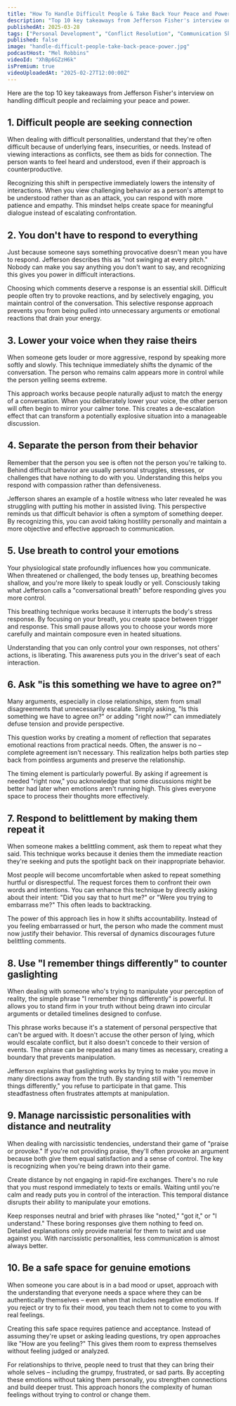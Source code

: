 ```yaml
---
title: "How To Handle Difficult People & Take Back Your Peace and Power"
description: "Top 10 key takeaways from Jefferson Fisher's interview on handling difficult people and reclaiming your peace and power."
publishedAt: 2025-03-28
tags: ["Personal Development", "Conflict Resolution", "Communication Skills"]
published: false
image: "handle-difficult-people-take-back-peace-power.jpg"
podcastHost: "Mel Robbins"
videoId: "XhBp6GZzH6k"
isPremium: true
videoUploadedAt: "2025-02-27T12:00:00Z"
---
```



<PodcastSummaryPageLayout frontmatter={frontmatter}>

Here are the top 10 key takeaways from Jefferson Fisher's interview on handling difficult people and reclaiming your peace and power.

## 1. Difficult people are seeking connection

When dealing with difficult personalities, understand that they're often difficult because of underlying fears, insecurities, or needs. Instead of viewing interactions as conflicts, see them as bids for connection. The person wants to feel heard and understood, even if their approach is counterproductive.

Recognizing this shift in perspective immediately lowers the intensity of interactions. When you view challenging behavior as a person's attempt to be understood rather than as an attack, you can respond with more patience and empathy. This mindset helps create space for meaningful dialogue instead of escalating confrontation.

## 2. You don't have to respond to everything

Just because someone says something provocative doesn't mean you have to respond. Jefferson describes this as "not swinging at every pitch." Nobody can make you say anything you don't want to say, and recognizing this gives you power in difficult interactions.

Choosing which comments deserve a response is an essential skill. Difficult people often try to provoke reactions, and by selectively engaging, you maintain control of the conversation. This selective response approach prevents you from being pulled into unnecessary arguments or emotional reactions that drain your energy.

## 3. Lower your voice when they raise theirs

When someone gets louder or more aggressive, respond by speaking more softly and slowly. This technique immediately shifts the dynamic of the conversation. The person who remains calm appears more in control while the person yelling seems extreme.

This approach works because people naturally adjust to match the energy of a conversation. When you deliberately lower your voice, the other person will often begin to mirror your calmer tone. This creates a de-escalation effect that can transform a potentially explosive situation into a manageable discussion.

## 4. Separate the person from their behavior

Remember that the person you see is often not the person you're talking to. Behind difficult behavior are usually personal struggles, stresses, or challenges that have nothing to do with you. Understanding this helps you respond with compassion rather than defensiveness.

Jefferson shares an example of a hostile witness who later revealed he was struggling with putting his mother in assisted living. This perspective reminds us that difficult behavior is often a symptom of something deeper. By recognizing this, you can avoid taking hostility personally and maintain a more objective and effective approach to communication.

## 5. Use breath to control your emotions

Your physiological state profoundly influences how you communicate. When threatened or challenged, the body tenses up, breathing becomes shallow, and you're more likely to speak loudly or yell. Consciously taking what Jefferson calls a "conversational breath" before responding gives you more control.

This breathing technique works because it interrupts the body's stress response. By focusing on your breath, you create space between trigger and response. This small pause allows you to choose your words more carefully and maintain composure even in heated situations.

Understanding that you can only control your own responses, not others' actions, is liberating. This awareness puts you in the driver's seat of each interaction.

## 6. Ask "is this something we have to agree on?"

Many arguments, especially in close relationships, stem from small disagreements that unnecessarily escalate. Simply asking, "Is this something we have to agree on?" or adding "right now?" can immediately defuse tension and provide perspective.

This question works by creating a moment of reflection that separates emotional reactions from practical needs. Often, the answer is no – complete agreement isn't necessary. This realization helps both parties step back from pointless arguments and preserve the relationship.

The timing element is particularly powerful. By asking if agreement is needed "right now," you acknowledge that some discussions might be better had later when emotions aren't running high. This gives everyone space to process their thoughts more effectively.

## 7. Respond to belittlement by making them repeat it

When someone makes a belittling comment, ask them to repeat what they said. This technique works because it denies them the immediate reaction they're seeking and puts the spotlight back on their inappropriate behavior.

Most people will become uncomfortable when asked to repeat something hurtful or disrespectful. The request forces them to confront their own words and intentions. You can enhance this technique by directly asking about their intent: "Did you say that to hurt me?" or "Were you trying to embarrass me?" This often leads to backtracking.

The power of this approach lies in how it shifts accountability. Instead of you feeling embarrassed or hurt, the person who made the comment must now justify their behavior. This reversal of dynamics discourages future belittling comments.

## 8. Use "I remember things differently" to counter gaslighting

When dealing with someone who's trying to manipulate your perception of reality, the simple phrase "I remember things differently" is powerful. It allows you to stand firm in your truth without being drawn into circular arguments or detailed timelines designed to confuse.

This phrase works because it's a statement of personal perspective that can't be argued with. It doesn't accuse the other person of lying, which would escalate conflict, but it also doesn't concede to their version of events. The phrase can be repeated as many times as necessary, creating a boundary that prevents manipulation.

Jefferson explains that gaslighting works by trying to make you move in many directions away from the truth. By standing still with "I remember things differently," you refuse to participate in that game. This steadfastness often frustrates attempts at manipulation.

## 9. Manage narcissistic personalities with distance and neutrality

When dealing with narcissistic tendencies, understand their game of "praise or provoke." If you're not providing praise, they'll often provoke an argument because both give them equal satisfaction and a sense of control. The key is recognizing when you're being drawn into their game.

Create distance by not engaging in rapid-fire exchanges. There's no rule that you must respond immediately to texts or emails. Waiting until you're calm and ready puts you in control of the interaction. This temporal distance disrupts their ability to manipulate your emotions.

Keep responses neutral and brief with phrases like "noted," "got it," or "I understand." These boring responses give them nothing to feed on. Detailed explanations only provide material for them to twist and use against you. With narcissistic personalities, less communication is almost always better.

## 10. Be a safe space for genuine emotions

When someone you care about is in a bad mood or upset, approach with the understanding that everyone needs a space where they can be authentically themselves – even when that includes negative emotions. If you reject or try to fix their mood, you teach them not to come to you with real feelings.

Creating this safe space requires patience and acceptance. Instead of assuming they're upset or asking leading questions, try open approaches like "How are you feeling?" This gives them room to express themselves without feeling judged or analyzed.

For relationships to thrive, people need to trust that they can bring their whole selves – including the grumpy, frustrated, or sad parts. By accepting these emotions without taking them personally, you strengthen connections and build deeper trust. This approach honors the complexity of human feelings without trying to control or change them.

</PodcastSummaryPageLayout>
